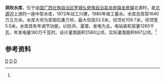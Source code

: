 {{Infobox Reservoir 
|name = 洞坎水库
|nickname =
|image = 
|image_caption = 
|map = 
|map_caption = 
|pushpin_map = China Guangxi
|pushpin_map_caption = 洞坎水库在中国的位置
|code = BHA36001033
|class = 中型水库
|location_of_reservoir = [[广西壮族自治区|广西壮族自治区]]<br>[[罗城仫佬族自治县|罗城仫佬族自治县]][[龙岸镇|龙岸镇]]
|location_of_dam = 
|inflow =[[北源河_(阳江)|北源河]]
|outflow = 
|catchment_area = 39
|reservoir_area = 
|mean_depth = 
|maximum_depth = 
|flood_level = 
|normal_water_level =
|dead_water_level = 
|water_quality = 
|island = 
|maximum_storage_capacity = 
|normal_storage_capacity =
|dead_storage_capacity = 
|type_of_dam =浆砌石重力坝
|elevation_of_dam = 
|height_of_dam = 53.5
|length_of_dam =109.7
|width_of_dam =5.5
|installed_capacity = 1280千瓦
|irrigated_area =2580公顷
|start = 1972年
|complete = 1980年
|cost = 
|emigrate =
|latd = 25.1407
|latm = 
|lats = 
|latNS =N 
|longd = 109.066
|longm = 
|longs = 
|longEW = E
|website = 
|footnotes = <ref name="中国河湖大典">{{cite book zh |author=《[[中国河湖大典|中国河湖大典]]》编纂委员会 |title=《中国河湖大典·珠江卷》 |format=M |edition=1 |location=北京 |publisher=中国水利水电出版社 |date=2013年1月 |pages=106页 |id= ISBN 978-7-5170-0561-2}}</ref>
}}
<mapframe latitude="25.1407" longitude="109.066" zoom="14" width="280" height="300" align="right" />
'''洞坎水库'''，位于[[中国|中国]][[广西壮族自治区|广西壮族自治区]][[罗城仫佬族自治县|罗城仫佬族自治县]][[龙岸镇|龙岸镇]][[龙岸镇|龙岸镇]]北源村，是[[北源河_(阳江)|北源河]]上游的一座中型水库，1972年动工兴建，1980年竣工蓄水。水库总库容1640万立方米。水库大坝为浆砌石重力坝，最大坝高53.5米，坝顶长109.7米，坝顶宽5.5米。水库具有年调节功能，以防洪、灌溉、发电为主。电站装机容量1280千瓦，年发电量180万千瓦时。设计灌溉面积2580公顷，实际灌溉面积667公顷。<ref name="中国河湖大典"/>

==参考资料==
{{reflist}}
[[Category:柳江水系|D]]
[[Category:广西水库|D]]
[[Category:西江水庫|D]]
